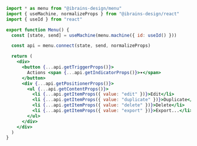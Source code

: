```jsx
import * as menu from "@ibrains-design/menu"
import { useMachine, normalizeProps } from "@ibrains-design/react"
import { useId } from "react"

export function Menu() {
  const [state, send] = useMachine(menu.machine({ id: useId() }))

  const api = menu.connect(state, send, normalizeProps)

  return (
    <div>
      <button {...api.getTriggerProps()}>
        Actions <span {...api.getIndicatorProps()}>▾</span>
      </button>
      <div {...api.getPositionerProps()}>
        <ul {...api.getContentProps()}>
          <li {...api.getItemProps({ value: "edit" })}>Edit</li>
          <li {...api.getItemProps({ value: "duplicate" })}>Duplicate</li>
          <li {...api.getItemProps({ value: "delete" })}>Delete</li>
          <li {...api.getItemProps({ value: "export" })}>Export...</li>
        </ul>
      </div>
    </div>
  )
}
```
